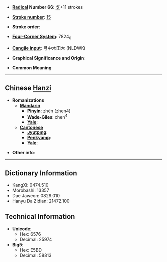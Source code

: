 * '''[[Wiktionary:Chinese radical index| Radical]] Number 66''': [[Wiktionary:Chinese radical index 攴|攴]]+11 strokes

* '''[[Wiktionary:Chinese total strokes index|Stroke number]]''': [[Wiktionary:Chinese total strokes index 15|15]]

* '''Stroke order''': 

* '''[[Wiktionary:Chinese four corner index|Four-Corner System]]''': 7824<sub>0</sub>

* '''[[Wiktionary:Chinese Cangjie index|Cangjie input]]''': 弓中木田大 (NLDWK)

* '''Graphical Significance and Origin''': 

* '''Common Meaning'''

----

== Chinese [[Hanzi]] ==

* '''Romanizations'''
** '''[[Mandarin]]'''
*** '''[[Pinyin]]''': zhèn (zhen4)
*** '''[[Wade-Giles]]''': chen<sup>4</sup>
*** '''[[Yale]]''': 
** '''[[Cantonese]]'''
*** '''[[Jyutping]]''':
*** '''[[Penkyamp]]''': 
*** '''[[Yale]]''': 

* '''Other info''': 

----

== Dictionary Information ==

* KangXi: 0474.510
* Morobashi: 13357
* Dae Jaweon: 0829.010
* Hanyu Da Zidian: 21472.100

== Technical Information ==

* '''Unicode''':
** Hex: 6576
** Decimal: 25974
* '''Big5''':
** Hex: E5BD
** Decimal: 58813